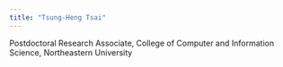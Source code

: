 ```yaml
---
title: "Tsung-Heng Tsai"
---
```


Postdoctoral Research Associate, College of Computer and Information Science, Northeastern University